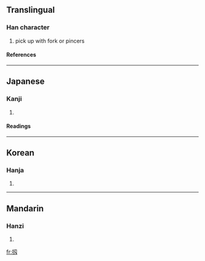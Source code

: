 ==Translingual==
===Han character===
{{Han char|rn=64|rad=手|as=03|sn=6|four=|canj=手尸竹戈 (QSHI), 手尸大 (QSK), X手尸大 (XQSK)}}
# pick up with fork or pincers
====References====
{{Han ref|kx=0418.141|dkj=11824|dj=0765.120|hdz=31832.070|uh=6268|ud=25192}}
----
==Japanese==
===Kanji===
{{ja-kanji|grade=|rs=手03}}
# {{defn|Japanese}} 
====Readings====
{{ja-readings|on=|kun=[[さて]] (sate)}}
----
==Korean==
===Hanja===
{{ko-hanja|hangeul=인|eumhun=|rv=in|mr=in|y=in}}
# {{defn|Korean}}
----
==Mandarin==
===Hanzi===
{{cmn-hanzi|pin=[[rèn]] (ren4)|wg=jen<sup>4</sup>}}
# {{defn|Mandarin}}

[[fr:扨]]